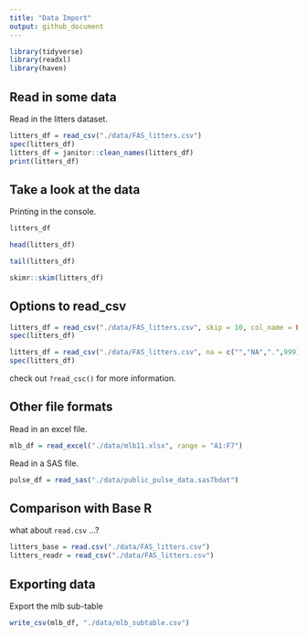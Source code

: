 ```yaml
---
title: "Data Import"
output: github_document
---
```


```r
library(tidyverse)
library(readxl)
library(haven)
```

## Read in some data

Read in the litters dataset.

```r
litters_df = read_csv("./data/FAS_litters.csv")
spec(litters_df)
litters_df = janitor::clean_names(litters_df)
print(litters_df)
```

## Take a look at the data

Printing in the console.

```r
litters_df
```

```r
head(litters_df)
```

```r
tail(litters_df)
```

```r
skimr::skim(litters_df)
```

## Options to read_csv

```r
litters_df = read_csv("./data/FAS_litters.csv", skip = 10, col_name = FALSE)
spec(litters_df)
```

```r
litters_df = read_csv("./data/FAS_litters.csv", na = c("","NA",".",999))
spec(litters_df)
```

check out `?read_csc()` for more information.

## Other file formats

Read in an excel file.

```r
mlb_df = read_excel("./data/mlb11.xlsx", range = "A1:F7")
```

Read in a SAS file.

```r
pulse_df = read_sas("./data/public_pulse_data.sas7bdat")
```

## Comparison with Base R

what about `read.csv` ...?

```r
litters_base = read.csv("./data/FAS_litters.csv")
litters_readr = read_csv("./data/FAS_litters.csv")
```

## Exporting data

Export the mlb sub-table

```r
write_csv(mlb_df, "./data/mlb_subtable.csv")
```

